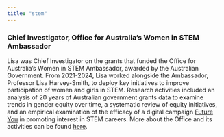 ```yaml
---
title: "stem"
---
```


### **Chief Investigator, Office for Australia’s Women in STEM Ambassador**

Lisa was Chief Investigator on the grants that funded the Office for Australia’s Women in STEM Ambassador, awarded by the Australian Government. From 2021-2024, Lisa worked alongside the Ambassador, Professor Lisa Harvey-Smith, to deploy key initiatives to improve participation of women and girls in STEM. Research activities included an analysis of 20 years of Australian government grants data to examine trends in gender equity over time, a systematic review of equity initiatives, and an empirical examination of the efficacy of a digital campaign [Future You](https://futureyouaustralia.com/) in promoting interest in STEM careers. More about the Office and its activities can be found [here](https://www.unsw.edu.au/science/engage-with-us/women-stem-ambassador-program).
